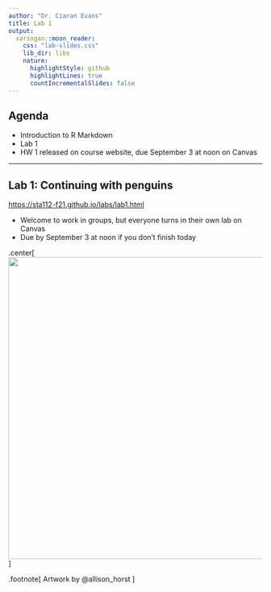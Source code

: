 ```yaml
---
author: "Dr. Ciaran Evans"
title: Lab 1 
output:
  xaringan::moon_reader:
    css: "lab-slides.css"
    lib_dir: libs
    nature:
      highlightStyle: github
      highlightLines: true
      countIncrementalSlides: false
---
```


## Agenda

* Introduction to R Markdown
* Lab 1
* HW 1 released on course website, due September 3 at noon on Canvas

---

## Lab 1: Continuing with penguins

[https://sta112-f21.github.io/labs/lab1.html](https://sta112-f21.github.io/labs/lab1.html)

* Welcome to work in groups, but everyone turns in their own lab on Canvas
* Due by September 3 at noon if you don't finish today

.center[
<img src="penguin_art.png" width="600">
]

.footnote[
Artwork by @allison_horst
]